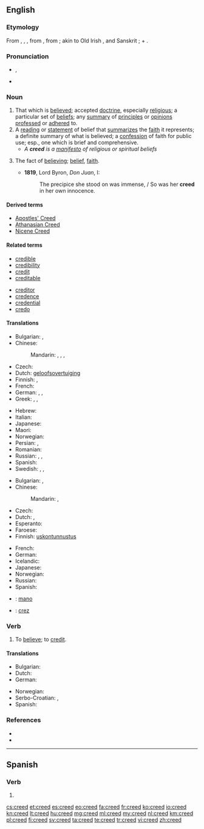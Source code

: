 ==English==

===Etymology===
From {{etyl|ang}} {{term|credo|lang=ang}}, {{term|crede}}, {{etyl|ang}} {{term|creda}}, from {{etyl|la}} {{term|credo|lang=la||I believe}}, from {{term|credere||to believe}}; akin to Old Irish {{term|cretim|lang=sga||I believe}}, and Sanskrit {{term|रद्दध्मि|tr=raddadhmi|sc=Deva}}; {{term|crat||trust}} + {{term|dh||to put}}.

===Pronunciation===
* {{IPA|/ˈkɹiːd/}}, {{X-SAMPA|/"kri:d/}}
* {{rhymes|iːd}}

===Noun===
{{wikipedia|dab=creed (disambiguation)|mul=Creed}}
{{en-noun}}

# That which is [[believe]]d; accepted [[doctrine]], especially [[religious]]; a particular set of [[belief]]s; any [[summary]] of [[principle]]s or [[opinion]]s [[profess]]ed or [[adhere]]d to.
# A [[reading]] or [[statement]] of belief that [[summarize]]s the [[faith]] it represents; a definite summary of what is believed; a [[confession]] of faith for public use; esp., one which is brief and comprehensive.
#* ''A '''creed''' is a [[manifesto]] of religious or spiritual beliefs''
# {{rare}} The fact of [[believe|believing]]; [[belief]], [[faith]].
#* '''1819''', Lord Byron, ''Don Juan'', I:
#*: The precipice she stood on was immense, / So was her '''creed''' in her own innocence.

====Derived terms====
* [[Apostles' Creed]]
* [[Athanasian Creed]]
* [[Nicene Creed]]

====Related terms====
{{rel-top|terms related to ''creed''}}
* [[credible]]
* [[credibility]]
* [[credit]]
* [[creditable]]
{{rel-mid}}
* [[creditor]]
* [[credence]]
* [[credential]]
* [[credo]]
{{rel-bottom}}

====Translations====
{{trans-top|that which is believed}}
* Bulgarian: {{t+|bg|вероизповедание|n|tr=veroizpovédanie|sc=Cyrl}}, {{t+|bg|верую|n|tr=vèruyu|sc=Cyrl}}
* Chinese:
*: Mandarin: {{t|cmn|教義|sc=Hani}}, {{t|cmn|教义|tr=jiàoyì|sc=Hani}}, {{t|cmn|信條|sc=Hani}}, {{t|cmn|信条|tr=xìntiáo|sc=Hani}}
* Czech: {{t-|cs|vyznání|n}}
* Dutch: [[geloofsovertuiging]] {{f}}
* Finnish: {{t+|fi|usko}}, {{t+|fi|oppi}}
* French: {{t+|fr|crédo|m}}
* German: {{t+|de|Credo|n}}, {{t+|de|Kredo|n}}, {{t+|de|Glaubensbekenntnis|n}}
* Greek: {{t+|el|δόγμα|n|tr=dógma}}, {{t+|el|πίστη|f|tr=pisti}}, {{t+|el|πιστεύω|n|tr=pistevo}}
{{trans-mid}}
* Hebrew: {{t+|he|דת|alt=דָּת|tr=dat}}
* Italian: {{t+|it|credo|m}}
* Japanese: {{t+|ja|教義|tr=きょうぎ, kyōgi|sc=Jpan}}
* Maori: {{t-|mi|whakapono}}
* Norwegian: {{t+|no|tro|m}}
* Persian: {{t|fa|عقیده|tr='aqide}}, {{t|fa|باور|tr=bâvar}}
* Romanian: {{t-|ro|credință}}
* Russian: {{t+|ru|кредо|n|tr=krédo|sc=Cyrl}} {{indeclinable}}, {{qualifier|faith}} {{t+|ru|вера|f|tr=véra|sc=Cyrl}}, {{qualifier|religion}} {{t+|ru|вероисповедание|n|tr=veroispovédanije|sc=Cyrl}}
* Spanish: {{t+|es|credo|m}}
* Swedish: {{t+|sv|tro|c}},  {{t+|sv|lära|c}},  {{t-|sv|troslära|c}}
{{trans-bottom}}

{{trans-top|reading or statement of belief that summarizes the faith it represents}}
* Bulgarian: {{t-|bg|кредо|n}},  {{t+|bg|верую|n}}
* Chinese:
*: Mandarin: {{t|cmn|信條|sc=Hani}}, {{t|cmn|信条|tr=xìntiáo|sc=Hani}}
* Czech: {{t-|cs|krédo|n}}
* Dutch: {{t-|nl|geloofsbelijdenis|f}}, {{t-|nl|credo|n}}
* Esperanto: {{t-|eo|kredo}}
* Faroese: {{t-|fo|trúarjáttan|f}}
* Finnish: [[uskontunnustus]]
{{trans-mid}}
* French: {{t+|fr|crédo|m}}
* German: {{t+|de|Glaubensbekenntnis|n}}
* Icelandic: {{t-|is|trúarjátning|f}}
* Japanese: {{t-|ja|信条|tr=しんじょう, shinjō|sc=Jpan}}
* Norwegian: {{t-|no|trosbekjennelse|m}}
* Russian: {{t+|ru|кредо|n|tr=krédo}} {{indeclinable}}
* Spanish: {{t+|es|credo|m}}
{{trans-bottom}}

{{checktrans-top}}
* {{ttbc|mi}}: [[mano]]
{{trans-mid}}
* {{ttbc|ro}}: [[crez]] {{n}}
{{trans-bottom}}

===Verb===
{{en-verb}}

# To [[believe]]; to [[credit]].

====Translations====
{{trans-top|believe}}
* Bulgarian: {{t+|bg|вярвам}}
* Dutch: {{t+|nl|geloven}}
* German: {{t+|de|glauben}}
{{trans-mid}}
* Norwegian: {{t+|no|tro}}
* Serbo-Croatian: {{t-|sh|kredo}}, {{t-|sh|vjeruju}}
* Spanish: {{t+|es|creer}}
{{trans-bottom}}

===References===
* {{R:Webster 1913}}
* {{R:Century 1911}}

----

==Spanish==

===Verb===
{{es-verb-form|creer}}

# {{es-verb form of|region=Spain|ending=er|mood=imperative|sense=affirmative|pers=2|formal=no|number=plural|creer}}

[[cs:creed]]
[[et:creed]]
[[es:creed]]
[[eo:creed]]
[[fa:creed]]
[[fr:creed]]
[[ko:creed]]
[[io:creed]]
[[kn:creed]]
[[lt:creed]]
[[hu:creed]]
[[mg:creed]]
[[ml:creed]]
[[my:creed]]
[[nl:creed]]
[[km:creed]]
[[pl:creed]]
[[fi:creed]]
[[sv:creed]]
[[ta:creed]]
[[te:creed]]
[[tr:creed]]
[[vi:creed]]
[[zh:creed]]